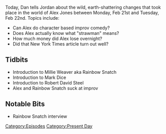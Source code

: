 {{DEFAULTSORT:
    #_EPISODE_0015:February 20-21, 2017
}}{{Episode
    | title             = February 20-21, 2017
    | caption           = [https://knowledgefight.libsyn.com/knowledge-fight-feb-20-21-2017 Listen to this episode on Libsyn]
    | episodeNumber     = 15
    | length            = 02:10:02
    | airDate           = February 22, 2017
    | coverageStartDate = February 20, 2017
    | coverageEndDate   = February 21, 2017
    | episodeType       = [[:Category:Present Day|Present Day]]
    | appearance        = [[Millie Weaver]], [[Rainbow Snatch]], [[Mark Dice]], [[Robert David Steel]]
    | previousEpisode   = [[14: February 17, 2017]]
    | nextEpisode       = [[16: February 24, 2017]]
}}

{{Stub}}

Today, Dan tells Jordan about the wild, earth-shattering changes that took place in the world of Alex Jones between Monday, Feb 21st and Tuesday, Feb 22nd.  Topics include:

*Can Alex do character based improv comedy?
*Does Alex actually know what "strawman" means?
*How much money did Alex lose overnight?
*Did that New York Times article turn out well?

==Tidbits==

*Introduction to Millie Weaver aka Rainbow Snatch
*Introduction to Mark Dice
*Introduction to Robert David Steel
*Alex and Rainbow Snatch suck at improv

==Notable Bits==

*Rainbow Snatch interview

[[Category:Episodes]]
[[Category:Present Day]]